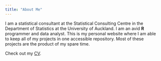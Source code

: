 ```yaml
---
title: "About Me"
---
```

  
I am a statistical consultant at the Statistical Consulting Centre in the 
Department of Statistics at the University of Auckland. I am an avid **R** 
programmer and data analyst. This is my personal website where I am able to 
keep all of my projects in one accessible repository. Most of these projects 
are the product of my spare time.

Check out my [CV](https://raw.githubusercontent.com/blasee/blasee.github.io/master/blake_seers_cv.pdf).